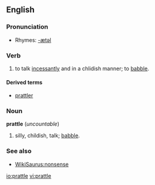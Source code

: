 ==English==

===Pronunciation===
*Rhymes: [[Rhymes:English:-ætəl|-ætəl]]

===Verb===
{{en-verb|prattl|ing}}
#to talk [[incessantly]] and in a chlidish manner; to [[babble]].

====Derived terms====
*[[prattler]]

===Noun===
'''prattle''' (''uncountable'')

#silly, childish, talk; [[babble]].

===See also===
*[[WikiSaurus:nonsense]]

[[io:prattle]]
[[vi:prattle]]